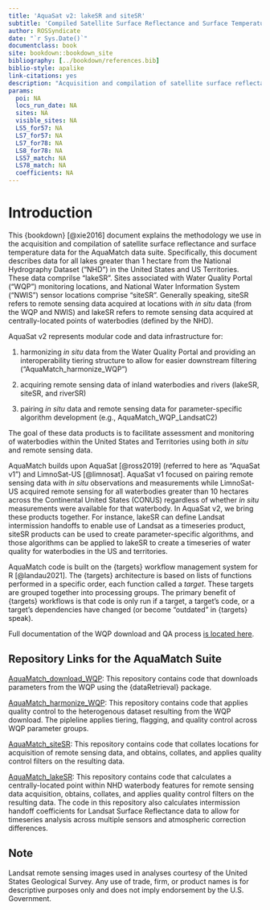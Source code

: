 ```yaml
---
title: 'AquaSat v2: lakeSR and siteSR'
subtitle: 'Compiled Satellite Surface Reflectance and Surface Temperature for Waterbodies in the United States and US Territories'
author: ROSSyndicate
date: "`r Sys.Date()`"
documentclass: book
site: bookdown::bookdown_site
bibliography: [../bookdown/references.bib]
biblio-style: apalike
link-citations: yes
description: "Acquisition and compilation of satellite surface reflectance data for all lakes in the United States and US Territories."
params:
  poi: NA
  locs_run_date: NA
  sites: NA
  visible_sites: NA
  LS5_for57: NA
  LS7_for57: NA
  LS7_for78: NA
  LS8_for78: NA
  LS57_match: NA
  LS78_match: NA
  coefficients: NA
---
```


# Introduction

This {bookdown} [@xie2016] document explains the methodology we use in the acquisition and compilation of satellite surface reflectance and surface temperature data for the AquaMatch data suite. Specifically, this document describes data for all lakes greater than 1 hectare from the National Hydrography Dataset ("NHD") in the United States and US Territories. These data comprilse "lakeSR". Sites associated with Water Quality Portal ("WQP") monitoring locations, and National Water Information System ("NWIS") sensor locations comprise "siteSR". Generally speaking, siteSR refers to remote sensing data acquired at locations with *in situ* data (from the WQP and NWIS) and lakeSR refers to remote sensing data acquired at centrally-located points of waterbodies (defined by the NHD).

AquaSat v2 represents modular code and data infrastructure for:

1.  harmonizing *in situ* data from the Water Quality Portal and providing an interoperability tiering structure to allow for easier downstream filtering ("AquaMatch_harmonize_WQP")

2.  acquiring remote sensing data of inland waterbodies and rivers (lakeSR, siteSR, and riverSR)

3.  pairing *in situ* data and remote sensing data for parameter-specific algorithm development (e.g., AquaMatch_WQP_LandsatC2)

The goal of these data products is to facilitate assessment and monitoring of waterbodies within the United States and Territories using both *in situ* and remote sensing data.

AquaMatch builds upon AquaSat [@ross2019] (referred to here as "AquaSat v1") and LimnoSat-US [@limnosat]. AquaSat v1 focused on pairing remote sensing data with *in situ* observations and measurements while LimnoSat-US acquired remote sensing for all waterbodies greater than 10 hectares across the Continental United States (CONUS) regardless of whether *in situ* measurements were available for that waterbody. In AquaSat v2, we bring these products together. For instance, lakeSR can define Landsat intermission handoffs to enable use of Landsat as a timeseries product, siteSR products can be used to create parameter-specific algorithms, and those algorithms can be applied to lakeSR to create a timeseries of water quality for waterbodies in the US and territories.

AquaMatch code is built on the {targets} workflow management system for R [@landau2021]. The {targets} architecture is based on lists of functions performed in a specific order, each function called a *target*. These targets are grouped together into processing groups. The primary benefit of {targets} workflows is that code is only run if a target, a target's code, or a target's dependencies have changed (or become "outdated" in {targets} speak).

Full documentation of the WQP download and QA process [is located here](https://aquasat.github.io/AquaMatch_harmonize_WQP/).

## Repository Links for the AquaMatch Suite

[AquaMatch_download_WQP](https://github.com/AquaSat/AquaMatch_download_WQP): This repository contains code that downloads parameters from the WQP using the {dataRetrieval} package.

[AquaMatch_harmonize_WQP](https://github.com/AquaSat/AquaMatch_harmonize_WQP): This repository contains code that applies quality control to the heterogenous dataset resulting from the WQP download. The pipleline applies tiering, flagging, and quality control across WQP parameter groups.

[AquaMatch_siteSR](https://github.com/AquaSat/AquaMatch_siteSR): This repository contains code that collates locations for acquisition of remote sensing data, and obtains, collates, and applies quality control filters on the resulting data.

[AquaMatch_lakeSR](https://github.com/AquaSat/AquaMatch_lakeSR): This repository contains code that calculates a centrally-located point within NHD waterbody features for remote sensing data acquisition, obtains, collates, and applies quality control filters on the resulting data. The code in this repository also calculates intermission handoff coefficients for Landsat Surface Reflectance data to allow for timeseries analysis across multiple sensors and atmospheric correction differences.

## Note

Landsat remote sensing images used in analyses courtesy of the United States Geological Survey. Any use of trade, firm, or product names is for descriptive purposes only and does not imply endorsement by the U.S. Government.
